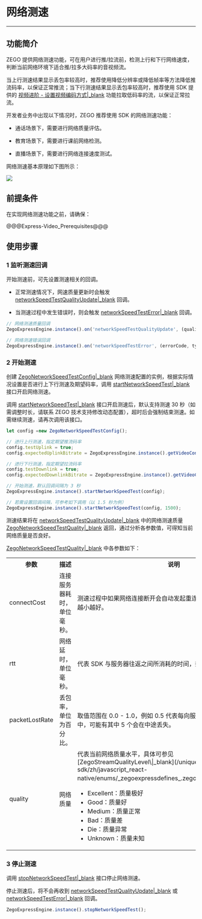 # 网络测速

- - -

## 功能简介

ZEGO 提供网络测速功能，可在用户进行推/拉流前，检测上行和下行网络速度，判断当前网络环境下适合推/拉多大码率的音视频流。


当上行测速结果显示丢包率较高时，推荐使用降低分辨率或降低帧率等方法降低推流码率，以保证正常推流；当下行测速结果显示丢包率较高时，推荐使用 SDK 提供的 [视频进阶 - 设置视频编码方式\|_blank](!VideoAdvanced/video_codec_svc) 功能拉取低码率的流，以保证正常拉流。

开发者业务中出现以下情况时，ZEGO 推荐使用 SDK 的网络测速功能：

- 通话场景下，需要进行网络质量评估。

- 教育场景下，需要进行课前网络检测。

- 直播场景下，需要进行网络连接速度测试。



网络测速基本原理如下图所示：

![](/Pics/Common/ZegoExpressEngine/Network_speed_test.png)

## 前提条件

在实现网络测速功能之前，请确保：

@@@Express-Video_Prerequisites@@@

## 使用步骤

### 1 监听测速回调

开始测速前，可先设置测速相关的回调。

- 正常测速情况下，网速质量更新时会触发 [networkSpeedTestQualityUpdate\|_blank](/unique-api/express-video-sdk/zh/javascript_react-native/interfaces/_zegoexpresseventhandler_.zegoeventlistener.html#networkspeedtestqualityupdate) 回调。    

- 当测速过程中发生错误时，则会触发 [networkSpeedTestError\|_blank](/unique-api/express-video-sdk/zh/javascript_react-native/interfaces/_zegoexpresseventhandler_.zegoeventlistener.html#networkspeedtesterror) 回调。


```javascript
// 网络测速质量回调
ZegoExpressEngine.instance().on('networkSpeedTestQualityUpdate', (quality, type) {}

// 网络测速错误回调
ZegoExpressEngine.instance().on('networkSpeedTestError', (errorCode, type) {}
```

### 2 开始测速

创建 [ZegoNetworkSpeedTestConfig\|_blank](/unique-api/express-video-sdk/zh/javascript_react-native/classes/_zegoexpressdefines_.zegonetworkspeedtestconfig.html) 网络测速配置的实例，根据实际情况设置是否进行上下行测速及期望码率，调用 [startNetworkSpeedTest\|_blank](/unique-api/express-video-sdk/zh/javascript_react-native/classes/_zegoexpressengine_.zegoexpressengine.html#startnetworkspeedtest) 接口开启网络测速。

<div class="mk-hint">


调用 [startNetworkSpeedTest\|_blank](/unique-api/express-video-sdk/zh/javascript_react-native/classes/_zegoexpressengine_.zegoexpressengine.html#startnetworkspeedtest) 接口开启测速后，默认支持测速 30 秒（如需调整时长，请联系 ZEGO 技术支持修改动态配置），超时后会强制结束测速。如需继续测速，请再次调用该接口。
</div>



```javascript
let config =new ZegoNetworkSpeedTestConfig();

// 进行上行测速，指定期望推流码率
config.testUplink = true;
config.expectedUplinkBitrate = ZegoExpressEngine.instance().getVideoConfig().bitrate;

// 进行下行测速，指定期望拉流码率
config.testDownlink = true;
config.expectedDownlinkBitrate = ZegoExpressEngine.instance().getVideoConfig().bitrate;

// 开始测速，默认回调间隔为 3 秒
ZegoExpressEngine.instance().startNetworkSpeedTest(config);

// 若需设置回调间隔，可参考如下调用（以 1.5 秒为例）
ZegoExpressEngine.instance().startNetworkSpeedTest(config, 1500);
```

测速结果将在 [networkSpeedTestQualityUpdate\|_blank](/unique-api/express-video-sdk/zh/javascript_react-native/interfaces/_zegoexpresseventhandler_.zegoeventlistener.html#networkspeedtestqualityupdate) 中的网络测速质量 [ZegoNetworkSpeedTestQuality\|_blank](/unique-api/express-video-sdk/zh/javascript_react-native/interfaces/_zegoexpressdefines_.zegonetworkspeedtestquality.html) 返回，通过分析各参数值，可得知当前网络质量是否良好。

[ZegoNetworkSpeedTestQuality\|_blank](/unique-api/express-video-sdk/zh/javascript_react-native/interfaces/_zegoexpressdefines_.zegonetworkspeedtestquality.html) 中各参数如下：

<table>
  <colgroup>
    <col width="25%">
    <col width="25%">
  </colgroup>
<tbody><tr>
<th>参数</th>
<th>描述</th>
<th>说明</th>
</tr>
<tr>
<td>connectCost</td>
<td>连接服务器耗时，单位毫秒。</td>
<td>测速过程中如果网络连接断开会自动发起重连，此变量会相应更新，数值越小越好。</td>
</tr>
<tr>
<td>rtt</td>
<td>网络延时，单位毫秒。</td>
<td>代表 SDK 与服务器往返之间所消耗的时间，数值越小越好。</td>
</tr>
<tr>
<td>packetLostRate</td>
<td>丢包率，单位为百分比。</td>
<td>取值范围在 0.0 - 1.0，例如 0.5 代表每向服务器发送的 10 个数据包中，可能有其中 5 个会在中途丢失。</td>
</tr>
<tr>
<td>quality</td>
<td>网络质量</td>
<td>代表当前网络质量水平，具体可参见 [ZegoStreamQualityLevel\|_blank](/unique-api/express-video-sdk/zh/javascript_react-native/enums/_zegoexpressdefines_.zegostreamqualitylevel.html)： <ul><li>Excellent：质量极好</li><li>Good：质量好</li><li>Medium：质量正常</li><li>Bad：质量差</li><li>Die：质量异常</li><li>Unknown：质量未知</li></ul></td>
</tr>
</tbody></table>

### 3 停止测速

调用 [stopNetworkSpeedTest\|_blank](/unique-api/express-video-sdk/zh/javascript_react-native/classes/_zegoexpressengine_.zegoexpressengine.html#stopnetworkspeedtest) 接口停止网络测速。

停止测速后，将不会再收到 [networkSpeedTestQualityUpdate\|_blank](/unique-api/express-video-sdk/zh/javascript_react-native/interfaces/_zegoexpresseventhandler_.zegoeventlistener.html#networkspeedtestqualityupdate) 或 [networkSpeedTestError\|_blank](/unique-api/express-video-sdk/zh/javascript_react-native/interfaces/_zegoexpresseventhandler_.zegoeventlistener.html#networkspeedtesterror) 回调。

```javascript
ZegoExpressEngine.instance().stopNetworkSpeedTest();
```
